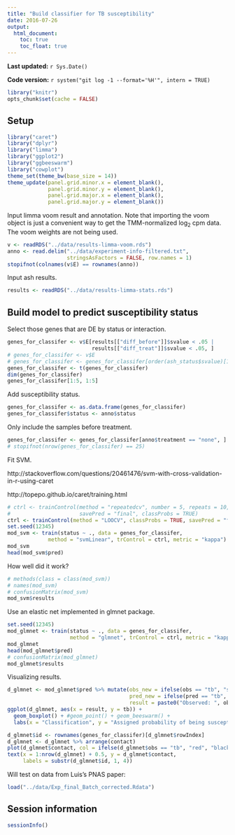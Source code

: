 ```yaml
---
title: "Build classifier for TB susceptibility"
date: 2016-07-26
output:
  html_document:
    toc: true
    toc_float: true
---
```


**Last updated:** `r Sys.Date()`

**Code version:** `r system("git log -1 --format='%H'", intern = TRUE)`

```r
library("knitr")
opts_chunk$set(cache = FALSE)
```



## Setup

```r
library("caret")
library("dplyr")
library("limma")
library("ggplot2")
library("ggbeeswarm")
library("cowplot")
theme_set(theme_bw(base_size = 14))
theme_update(panel.grid.minor.x = element_blank(),
             panel.grid.minor.y = element_blank(),
             panel.grid.major.x = element_blank(),
             panel.grid.major.y = element_blank())
```

Input limma voom result and annotation.
Note that importing the voom object is just a convenient way to get the TMM-normalized log~2~ cpm data.
The voom weights are not being used.

```r
v <- readRDS("../data/results-limma-voom.rds")
anno <- read.delim("../data/experiment-info-filtered.txt",
                   stringsAsFactors = FALSE, row.names = 1)
stopifnot(colnames(v$E) == rownames(anno))
```

Input ash results.

```r
results <- readRDS("../data/results-limma-stats.rds")
```

## Build model to predict susceptibility status

Select those genes that are DE by status or interaction.

```r
genes_for_classifer <- v$E[results[["diff_before"]]$svalue < .05 |
                           results[["diff_treat"]]$svalue < .05, ]
# genes_for_classifer <- v$E
# genes_for_classifer <- genes_for_classifer[order(ash_status$svalue)[1:3000], ]
genes_for_classifer <- t(genes_for_classifer)
dim(genes_for_classifer)
genes_for_classifer[1:5, 1:5]
```

Add susceptibility status.

```r
genes_for_classifer <- as.data.frame(genes_for_classifer)
genes_for_classifer$status <- anno$status
```

Only include the samples before treatment.

```r
genes_for_classifer <- genes_for_classifer[anno$treatment == "none", ]
# stopifnot(nrow(genes_for_classifer) == 25)
```

Fit SVM.

http://stackoverflow.com/questions/20461476/svm-with-cross-validation-in-r-using-caret

http://topepo.github.io/caret/training.html

```r
# ctrl <- trainControl(method = "repeatedcv", number = 5, repeats = 10,
#                      savePred = "final", classProbs = TRUE)
ctrl <- trainControl(method = "LOOCV", classProbs = TRUE, savePred = "final")
set.seed(12345)
mod_svm <- train(status ~ ., data = genes_for_classifer,
             method = "svmLinear", trControl = ctrl, metric = "kappa")
mod_svm
head(mod_svm$pred)
```

How well did it work?

```r
# methods(class = class(mod_svm))
# names(mod_svm)
# confusionMatrix(mod_svm)
mod_svm$results
```

Use an elastic net implemented in glmnet package.

```r
set.seed(12345)
mod_glmnet <- train(status ~ ., data = genes_for_classifer,
                    method = "glmnet", trControl = ctrl, metric = "kappa")
mod_glmnet
head(mod_glmnet$pred)
# confusionMatrix(mod_glmnet)
mod_glmnet$results
```

Visualizing results.

```r
d_glmnet <- mod_glmnet$pred %>% mutate(obs_new = ifelse(obs == "tb", "susceptible", "resistant"),
                                       pred_new = ifelse(pred == "tb", "susceptible", "resistant"),
                                       result = paste0("Observed: ", obs_new, "\nPredicted: ", pred_new))
ggplot(d_glmnet, aes(x = result, y = tb)) +
  geom_boxplot() + #geom_point() + geom_beeswarm() +
  labs(x = "Classification", y = "Assigned probability of being susceptible to TB")
```

```r
d_glmnet$id <- rownames(genes_for_classifer)[d_glmnet$rowIndex]
d_glmnet <- d_glmnet %>% arrange(contact)
plot(d_glmnet$contact, col = ifelse(d_glmnet$obs == "tb", "red", "black"))
text(x = 1:nrow(d_glmnet) + 0.5, y = d_glmnet$contact,
     labels = substr(d_glmnet$id, 1, 4))
```

Will test on data from Luis's PNAS paper:

```r
load("../data/Exp_final_Batch_corrected.Rdata")
```

## Session information

```r
sessionInfo()
```
